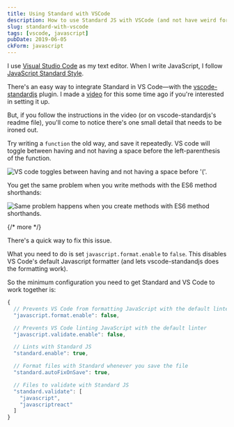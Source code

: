 ```yaml
---
title: Using Standard with VSCode
description: How to use Standard JS with VSCode (and not have weird formatting problems).
slug: standard-with-vscode
tags: [vscode, javascript]
pubDate: 2019-06-05
ckForm: javascript
---
```



I use [Visual Studio Code][1] as my text editor. When I write JavaScript, I follow [JavaScript Standard Style][2].

There's an easy way to integrate Standard in VS Code—with the [vscode-standardjs][3] plugin. I made a [video][4] for this some time ago if you're interested in setting it up.

But, if you follow the instructions in the video (or on vscode-standardjs's readme file), you'll come to notice there's one small detail that needs to be ironed out.

Try writing a `function` the old way, and save it repeatedly. VS code will toggle between having and not having a space before the left-parenthesis of the function.

<Image src="/images/2019/vscode-standard/functions.gif" alt="VS code toggles between having and not having a space before '('."/>

You get the same problem when you write methods with the ES6 method shorthands:

<Image src="/images/2019/vscode-standard/methods.gif" alt="Same problem happens when you create methods with ES6 method shorthands."/>

{/* more */}

There's a quick way to fix this issue.

What you need to do is set `javascript.format.enable` to `false`. This disables VS Code's default Javascript formatter (and lets vscode-standandjs does the formatting work).

So the minimum configuration you need to get Standard and VS Code to work together is:

```js
{
  // Prevents VS Code from formatting JavaScript with the default linter
  "javascript.format.enable": false,

  // Prevents VS Code linting JavaScript with the default linter
  "javascript.validate.enable": false,

  // Lints with Standard JS
  "standard.enable": true,

  // Format files with Standard whenever you save the file
  "standard.autoFixOnSave": true,

  // Files to validate with Standard JS
  "standard.validate": [
    "javascript",
    "javascriptreact"
  ]
}
```

[1]:	https://code.visualstudio.com "Visual Studio Code"
[2]:	https://standardjs.com
[3]:	https://marketplace.visualstudio.com/items?itemName=chenxsan.vscode-standardjs "vscode-standardjs plugin"
[4]:	https://youtu.be/Hv8FgxJyI9Y